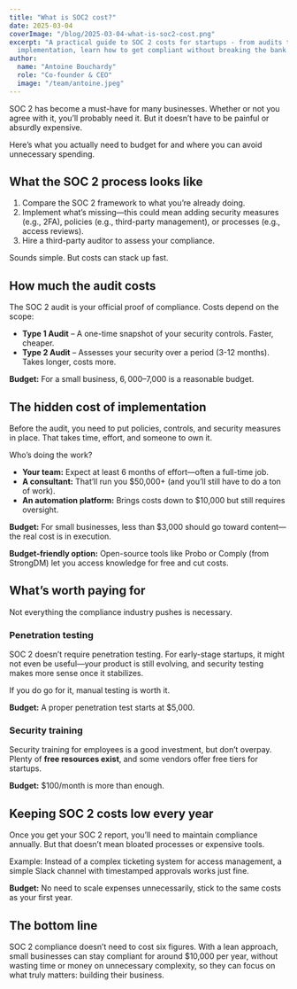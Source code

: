 ```yaml
---
title: "What is SOC2 cost?"
date: 2025-03-04
coverImage: "/blog/2025-03-04-what-is-soc2-cost.png"
excerpt: "A practical guide to SOC 2 costs for startups - from audits to
  implementation, learn how to get compliant without breaking the bank."
author:
  name: "Antoine Bouchardy"
  role: "Co-founder & CEO"
  image: "/team/antoine.jpeg"
---
```


SOC 2 has become a must-have for many businesses. Whether or not you agree with
it, you’ll probably need it. But it doesn’t have to be painful or absurdly
expensive.

Here’s what you actually need to budget for and where you can avoid unnecessary
spending.

## **What the SOC 2 process looks like**

1. Compare the SOC 2 framework to what you’re already doing.
2. Implement what’s missing—this could mean adding security measures (e.g.,
   2FA), policies (e.g., third-party management), or processes (e.g., access
   reviews).
3. Hire a third-party auditor to assess your compliance.

Sounds simple. But costs can stack up fast.

## **How much the audit costs**

The SOC 2 audit is your official proof of compliance. Costs depend on the scope:

- **Type 1 Audit** – A one-time snapshot of your security controls. Faster,
  cheaper.
- **Type 2 Audit** – Assesses your security over a period (3-12 months). Takes
  longer, costs more.

**Budget:** For a small business, $6,000–$7,000 is a reasonable budget.

## **The hidden cost of implementation**

Before the audit, you need to put policies, controls, and security measures in
place. That takes time, effort, and someone to own it.

Who’s doing the work?

- **Your team:** Expect at least 6 months of effort—often a full-time job.
- **A consultant:** That’ll run you $50,000+ (and you’ll still have to do a ton
  of work).
- **An automation platform:** Brings costs down to $10,000 but still requires
  oversight.

**Budget:** For small businesses, less than $3,000 should go toward content—the
real cost is in execution.

**Budget-friendly option:** Open-source tools like Probo or Comply (from
StrongDM) let you access knowledge for free and cut costs.

## **What’s worth paying for**

Not everything the compliance industry pushes is necessary.

### **Penetration testing**

SOC 2 doesn’t require penetration testing. For early-stage startups, it might
not even be useful—your product is still evolving, and security testing makes
more sense once it stabilizes.

If you do go for it, manual testing is worth it.

**Budget:** A proper penetration test starts at $5,000.

### **Security training**

Security training for employees is a good investment, but don’t overpay. Plenty
of **free resources exist**, and some vendors offer free tiers for startups.

**Budget:** $100/month is more than enough.

## **Keeping SOC 2 costs low every year**

Once you get your SOC 2 report, you’ll need to maintain compliance annually. But
that doesn’t mean bloated processes or expensive tools.

Example: Instead of a complex ticketing system for access management, a simple
Slack channel with timestamped approvals works just fine.

**Budget:** No need to scale expenses unnecessarily, stick to the same costs as
your first year.

## **The bottom line**

SOC 2 compliance doesn’t need to cost six figures. With a lean approach, small
businesses can stay compliant for around $10,000 per year, without wasting time
or money on unnecessary complexity, so they can focus on what truly matters:
building their business.
